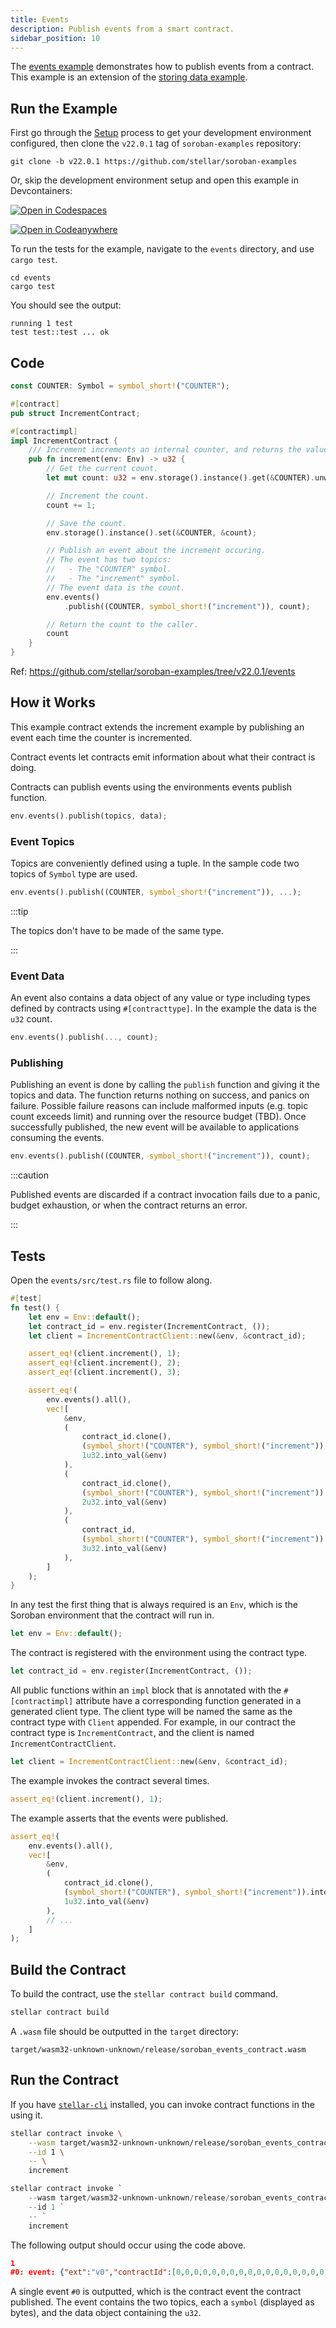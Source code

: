 ```yaml
---
title: Events
description: Publish events from a smart contract.
sidebar_position: 10
---
```


<head>
  <title>Publish events from a smart contract.</title>
  <meta charSet="utf-8" />
  <meta property="og:title" content="Publish events from a smart contract." />
  <meta
    property="og:description"
    content="Publish events from a smart contract. Contract events let contracts emit information about what the contract is doing using the environment events publish function."
  />
</head>


The [events example] demonstrates how to publish events from a contract. This example is an extension of the [storing data example].

[open-in-github-codespaces]: https://github.com/codespaces/new?repo=stellar/soroban-examples&editor=web
[open-in-code-anywhere]: https://app.codeanywhere.com/#https://github.com/stellar/soroban-examples
[events example]: https://github.com/stellar/soroban-examples/tree/v22.0.1/events
[storing data example]: ../getting-started/storing-data.mdx

## Run the Example

First go through the [Setup] process to get your development environment configured, then clone the `v22.0.1` tag of `soroban-examples` repository:

[setup]: ../getting-started/setup.mdx

```
git clone -b v22.0.1 https://github.com/stellar/soroban-examples
```

Or, skip the development environment setup and open this example in Devcontainers:

[![Open in Codespaces](https://github.com/codespaces/badge.svg)][open-in-github-codespaces]

[![Open in Codeanywhere](https://codeanywhere.com/img/open-in-codeanywhere-btn.svg)][open-in-code-anywhere]

To run the tests for the example, navigate to the `events` directory, and use `cargo test`.

```
cd events
cargo test
```

You should see the output:

```
running 1 test
test test::test ... ok
```

## Code

```rust title="events/src/lib.rs"
const COUNTER: Symbol = symbol_short!("COUNTER");

#[contract]
pub struct IncrementContract;

#[contractimpl]
impl IncrementContract {
    /// Increment increments an internal counter, and returns the value.
    pub fn increment(env: Env) -> u32 {
        // Get the current count.
        let mut count: u32 = env.storage().instance().get(&COUNTER).unwrap_or(0); // If no value set, assume 0.

        // Increment the count.
        count += 1;

        // Save the count.
        env.storage().instance().set(&COUNTER, &count);

        // Publish an event about the increment occuring.
        // The event has two topics:
        //   - The "COUNTER" symbol.
        //   - The "increment" symbol.
        // The event data is the count.
        env.events()
            .publish((COUNTER, symbol_short!("increment")), count);

        // Return the count to the caller.
        count
    }
}
```

Ref: https://github.com/stellar/soroban-examples/tree/v22.0.1/events

## How it Works

This example contract extends the increment example by publishing an event each time the counter is incremented.

Contract events let contracts emit information about what their contract is doing.

Contracts can publish events using the environments events publish function.

```rust
env.events().publish(topics, data);
```

### Event Topics

Topics are conveniently defined using a tuple. In the sample code two topics of `Symbol` type are used.

```rust
env.events().publish((COUNTER, symbol_short!("increment")), ...);
```

:::tip

The topics don't have to be made of the same type.

:::

### Event Data

An event also contains a data object of any value or type including types defined by contracts using `#[contracttype]`. In the example the data is the `u32` count.

```rust
env.events().publish(..., count);
```

### Publishing

Publishing an event is done by calling the `publish` function and giving it the topics and data. The function returns nothing on success, and panics on failure. Possible failure reasons can include malformed inputs (e.g. topic count exceeds limit) and running over the resource budget (TBD). Once successfully published, the new event will be available to applications consuming the events.

```rust
env.events().publish((COUNTER, symbol_short!("increment")), count);
```

:::caution

Published events are discarded if a contract invocation fails due to a panic, budget exhaustion, or when the contract returns an error.

:::

## Tests

Open the `events/src/test.rs` file to follow along.

```rust title="events/src/test.rs"
#[test]
fn test() {
    let env = Env::default();
    let contract_id = env.register(IncrementContract, ());
    let client = IncrementContractClient::new(&env, &contract_id);

    assert_eq!(client.increment(), 1);
    assert_eq!(client.increment(), 2);
    assert_eq!(client.increment(), 3);

    assert_eq!(
        env.events().all(),
        vec![
            &env,
            (
                contract_id.clone(),
                (symbol_short!("COUNTER"), symbol_short!("increment")).into_val(&env),
                1u32.into_val(&env)
            ),
            (
                contract_id.clone(),
                (symbol_short!("COUNTER"), symbol_short!("increment")).into_val(&env),
                2u32.into_val(&env)
            ),
            (
                contract_id,
                (symbol_short!("COUNTER"), symbol_short!("increment")).into_val(&env),
                3u32.into_val(&env)
            ),
        ]
    );
}
```

In any test the first thing that is always required is an `Env`, which is the Soroban environment that the contract will run in.

```rust
let env = Env::default();
```

The contract is registered with the environment using the contract type.

```rust
let contract_id = env.register(IncrementContract, ());
```

All public functions within an `impl` block that is annotated with the `#[contractimpl]` attribute have a corresponding function generated in a generated client type. The client type will be named the same as the contract type with `Client` appended. For example, in our contract the contract type is `IncrementContract`, and the client is named `IncrementContractClient`.

```rust
let client = IncrementContractClient::new(&env, &contract_id);
```

The example invokes the contract several times.

```rust
assert_eq!(client.increment(), 1);
```

The example asserts that the events were published.

```rust
assert_eq!(
    env.events().all(),
    vec![
        &env,
        (
            contract_id.clone(),
            (symbol_short!("COUNTER"), symbol_short!("increment")).into_val(&env),
            1u32.into_val(&env)
        ),
        // ...
    ]
);
```

## Build the Contract

To build the contract, use the `stellar contract build` command.

```sh
stellar contract build
```

A `.wasm` file should be outputted in the `target` directory:

```
target/wasm32-unknown-unknown/release/soroban_events_contract.wasm
```

## Run the Contract

If you have [`stellar-cli`] installed, you can invoke contract functions in the using it.

<Tabs groupId="platform" defaultValue={getPlatform()}>

<TabItem value="unix" label="macOS/Linux">

```sh
stellar contract invoke \
    --wasm target/wasm32-unknown-unknown/release/soroban_events_contract.wasm \
    --id 1 \
    -- \
    increment
```

</TabItem>

<TabItem value="windows" label="Windows (PowerShell)">

```powershell
stellar contract invoke `
    --wasm target/wasm32-unknown-unknown/release/soroban_events_contract.wasm `
    --id 1 `
    -- `
    increment
```

</TabItem>

</Tabs>

The following output should occur using the code above.

```json
1
#0: event: {"ext":"v0","contractId":[0,0,0,0,0,0,0,0,0,0,0,0,0,0,0,0,0,0,0,0,0,0,0,0,0,0,0,0,0,0,0,1],"type":"contract","body":{"v0":{"topics":[{"symbol":[67,79,85,78,84,69,82]},{"symbol":[105,110,99,114,101,109,101,110,116]}],"data":{"u32":1}}}}
```

A single event `#0` is outputted, which is the contract event the contract published. The event contains the two topics, each a `symbol` (displayed as bytes), and the data object containing the `u32`.

[`stellar-cli`]: ../getting-started/setup.mdx#install-the-stellar-cli
